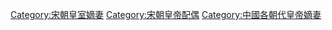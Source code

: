 [[Category:宋朝皇室嫡妻|Category:宋朝皇室嫡妻]]
[[Category:宋朝皇帝配偶|Category:宋朝皇帝配偶]]
[[Category:中國各朝代皇帝嫡妻|Category:中國各朝代皇帝嫡妻]]